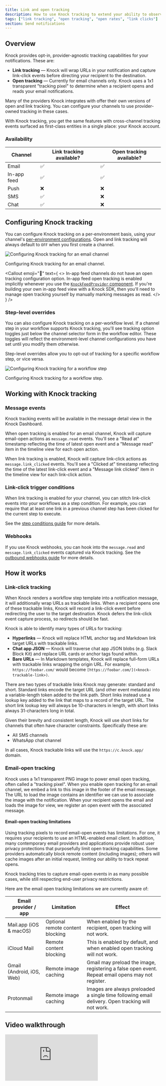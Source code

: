 ```yaml
---
title: Link and open tracking
description: How to use Knock tracking to extend your ability to observe user engagement from right within your Knock account.
tags: ["link tracking", "open tracking", "open rates", "link clicks"]
section: Send notifications
---
```


## Overview

Knock provides opt-in, provider-agnostic tracking capabilities for your notifications. These are:

- **Link tracking** — Knock will wrap URLs in your notification and capture link-click events before directing your recipient to the destination.
- **Open tracking** — Currently for email channels only. Knock uses a 1x1 transparent "tracking pixel" to determine when a recipient opens and reads your email notifications.

Many of the providers Knock integrates with offer their own versions of open and link tracking. You can configure your channels to use provider-owned tracking in these cases.

With Knock tracking, you get the same features with cross-channel tracking events surfaced as first-class entities in a single place: your Knock account.

### Availability

<table>
  <thead>
    <tr>
      <th>Channel</th>
      <th>Link tracking available?</th>
      <th>Open tracking available?</th>
    </tr>
  </thead>
  <tbody>
    <tr>
      <td>Email</td>
      <td>✅</td>
      <td>✅</td>
    </tr>
    <tr>
      <td>In-app feed</td>
      <td>✅</td>
      <td>✅</td>
    </tr>
    <tr>
      <td>Push</td>
      <td>❌</td>
      <td>❌</td>
    </tr>
    <tr>
      <td>SMS</td>
      <td>✅</td>
      <td>❌</td>
    </tr>
    <tr>
      <td>Chat</td>
      <td>✅</td>
      <td>❌</td>
    </tr>
  </tbody>
</table>

## Configuring Knock tracking

You can configure Knock tracking on a per-environment basis, using your channel's [per-environment configurations](/integrations/overview#per-environment-configurations). Open and link tracking will always default to `OFF` when you first create a channel.

![Configuring Knock tracking for an email channel](/images/notifications/knock-tracking-channel-config.png)

<figcaption>Configuring Knock tracking for an email channel.</figcaption>

<Callout
  emoji="🌠"
  text={
    <>
      <span className="font-bold">In-app feed channels do not have an open tracking configuration option.</span> In-app feed open tracking is enabled implicitly whenever you use the <a href="/in-app-ui/react/feed"><code>KnockFeedProvider</code> component</a>. If you're building your own in-app feed view with a Knock SDK, then you'll need to manage open tracking yourself by manually marking messages as read.
    </>
  }
/>

### Step-level overrides

You can also configure Knock tracking on a per-workflow level. If a channel step in your workflow supports Knock tracking, you'll see tracking option toggles just below the channel selector form in the workflow editor. These toggles will reflect the environment-level channel configurations you have set until you modify them otherwise.

Step-level overrides allow you to opt-out of tracking for a specific workflow step, or vice versa.

![Configuring Knock tracking for a workflow step](/images/notifications/knock-tracking-step-overrides.png)

<figcaption>Configuring Knock tracking for a workflow step.</figcaption>

## Working with Knock tracking

### Message events

Knock tracking events will be available in the message detail view in the Knock Dashboard.

When open tracking is enabled for an email channel, Knock will capture email-open actions as `message.read` events. You'll see a "Read at" timestamp reflecting the time of latest open event and a "Message read" item in the timeline view for each open action.

When link tracking is enabled, Knock will capture link-click actions as `message.link_clicked` events. You'll see a "Clicked at" timestamp reflecting the time of the latest link-click event and a "Message link clicked" item in the timeline view for each link-click action.


### Link-click trigger conditions

When link tracking is enabled for your channel, you can stitch link-click events into your workflows as a step condition. For example, you can require that at least one link in a previous channel step has been clicked for the current step to execute.

See the [step conditions guide](/designing-workflows/step-conditions) for more details.

### Webhooks

If you use Knock webhooks, you can hook into the `message.read` and `message.link_clicked` events captured via Knock tracking. See the [outbound webhooks guide](/send-and-manage-data/outbound-webhooks) for more details.

## How it works

### Link-click tracking

When Knock renders a workflow step template into a notification message, it will additionally wrap URLs as trackable links. When a recipient opens one of these trackable links, Knock will record a link-click event before redirecting the user to the target destination. Knock defers the link-click event capture process, so redirects should be fast.

Knock is able to identify many types of URLs for tracking:

- **Hyperlinks** — Knock will replace HTML anchor tag and Markdown link target URLs with trackable links.
- **Chat app JSON** — Knock will traverse chat app JSON blobs (e.g. Slack Block Kit) and replace URL cards or anchor tags found within.
- **Bare URLs** — In Markdown templates, Knock will replace full-form URLs with trackable links wrapping the origin URL. For example, `https://foobar.com/` would become `[https://foobar.com/](<knock-trackable-link>)`.

There are two types of trackable links Knock may generate: standard and short. Standard links encode the target URL (and other event metadata) into a variable-length token added to the link path. Short links instead use a lookup key added to the link that maps to a record of the target URL. The short link lookup key will always be 10-characters in length, with short links always 31-characters long in total.

Given their brevity and consistent length, Knock will use short links for channels that often have character constraints. Specifically these are:

- All SMS channels
- WhatsApp chat channel

In all cases, Knock trackable links will use the `https://c.knock.app/` domain.

### Email-open tracking

Knock uses a 1x1 transparent PNG image to power email open tracking, often called a "tracking pixel". When you enable open tracking for an email channel, we embed a link to this image in the footer of the email message. The URL to load the image contains an identifier we can use to associate the image with the notification. When your recipient opens the email and loads the image for view, we register an open event with the associated message.

#### Email-open tracking limitations

Using tracking pixels to record email-open events has limitations. For one, it requires your recipients to use an HTML-enabled email client. In addition, many contemporary email providers and applications provide robust user privacy protections that purposefully limit open tracking capabilities. Some providers automatically block remote content (including images); others will cache images after an initial request, limiting our ability to track repeat opens.

Knock tracking tries to capture email-open events in as many possible cases, while still respecting end-user privacy restrictions.

Here are the email open tracking limitations we are currently aware of:

<table>
  <thead>
    <tr>
      <th>Email provider / app</th>
      <th>Limitation</th>
      <th>Effect</th>
    </tr>
  </thead>
  <tbody>
    <tr>
      <td>Mail.app (iOS & macOS)</td>
      <td>Optional remote content blocking</td>
      <td>When enabled by the recipient, open tracking will not work.</td>
    </tr>
    <tr>
      <td>iCloud Mail</td>
      <td>Remote content blocking</td>
      <td>This is enabled by default, and when enabled open tracking will not work.</td>
    </tr>
    <tr>
      <td>Gmail (Android, iOS, Web)</td>
      <td>Remote image caching</td>
      <td>Gmail may preload the image, registering a false open event. Repeat email opens may not register.
      </td>
    </tr>
    <tr>
      <td>Protonmail</td>
      <td>Remote image caching</td>
      <td>Images are always preloaded a single time following email delivery. Open tracking will not work.</td>
    </tr>
  </tbody>
</table>

## Video walkthrough

<div style={{ position: "relative", paddingBottom: "56.25%", height: 0 }}>
  <iframe
    src="https://www.loom.com/embed/dec0e1f7371b456fbb0ebcd0036382b5"
    frameBorder="0"
    allowFullscreen
    style={{
      position: "absolute",
      top: 0,
      left: 0,
      width: "100%",
      height: "100%",
    }}
  ></iframe>
</div>
